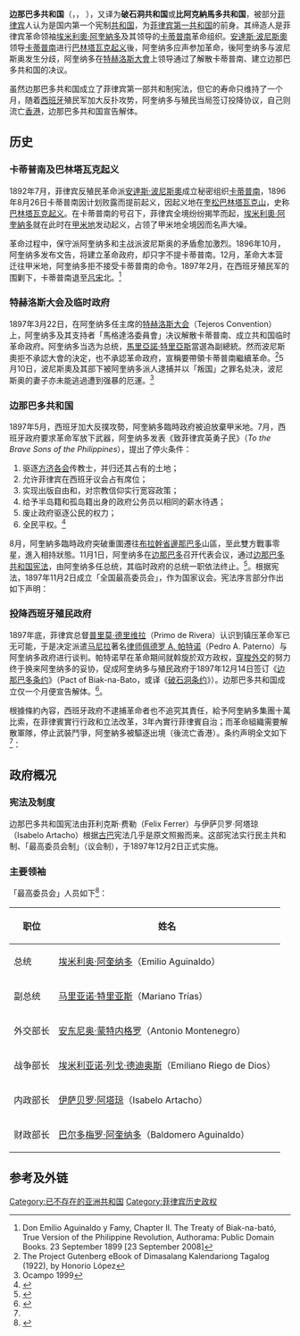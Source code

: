 {{Infobox Former Country
|native_name = 边那巴多共和国<br />''Republic of Biak-na-Bato''<br />''Repúbliká ng̃  Biak-na-Bató''<br>''República de Biac-na-Bató''
|conventional_long_name = 
|common_name = 
|continent = [[亚洲|亚洲]] 
|region = 东南亚
|country = 菲律宾
|status=Unrecognized state
|empire=[[西班牙帝国|西班牙]]
|year_start = 1897年
|year_end = 1897年
|date_start = 11月1日
|date_end = 12月15日
|p1 = 西属东印度群岛
|flag_p1 = Flag of Spain (1785-1873 and 1875-1931).svg
|p2 = 他加禄共和国
|flag_p2 = Philippine revolution flag kkk1.svg
|s1 = 西属东印度群岛
|s2 = 菲律宾第一共和国
|flag_s1 = Flag of Spain (1785-1873 and 1875-1931).svg
|flag_s2 = Philippines_flag_original.png
|image_flag =Flag_of_the_Tagalog_people.svg
|flag= 菲律宾国旗
|image_coat = Seal of the Republic of Biak-na-Bato.svg
|symbol_type = 徽章
|image_map = Location Philippines ASEAN.svg
|image_map_caption = 边那巴多共和国在亚洲地图上的位置
|national_anthem= 
|capital = [[布拉干省|布拉干省]] [[圣米格尔_(布拉干省)|圣米格尔]]
|common_languages =[[西班牙语|西班牙语]]，[[他加禄语|他加禄语]]
|government_type = [[共和国|共和国]]
|title_leader = [[菲律宾总统|总统]]
|leader1      = [[埃米利奧·阿奎納多|埃米利奧·阿奎納多]]
|era = 菲律宾革命
|stat_area1 = 300000
|stat_pop1= 
|stat_year1= 1897年
|currency = 
}}

'''边那巴多共和国'''（{{lang-en|Republic of Biak-na-Bato}}，{{lang-tl|Repúbliká ng̃  Biak-na-Bató}}， {{lang-es|República de Biac-na-Bató}}），又译为'''破石洞共和国'''或'''比阿克納馬多共和国'''，被部分[[菲律宾|菲律宾]]人认为是国内第一个宪制[[共和国|共和国]]，为[[菲律宾第一共和国|菲律宾第一共和国]]的前身。其缔造人是菲律宾革命领袖[[埃米利奧·阿奎納多|埃米利奧·阿奎納多]]及其领导的[[卡蒂普南|卡蒂普南]]革命组织。[[安達斯·波尼斯奧|安達斯·波尼斯奧]]领导[[卡蒂普南|卡蒂普南]]进行[[巴林塔瓦克起义|巴林塔瓦克起义]]後，阿奎纳多应声参加革命，後阿奎纳多与波尼斯奥发生分歧，阿奎纳多在[[特赫洛斯大會|特赫洛斯大會]]上领导通过了解散卡蒂普南、建立边那巴多共和国的决议。

虽然边那巴多共和国成立了菲律宾第一部共和制宪法，但它的寿命只维持了一个月，随着[[西班牙|西班牙]]殖民军加大反扑攻势，阿奎纳多与殖民当局签订投降协议，自己则流亡[[香港|香港]]，边那巴多共和国宣告解体。

==历史==
===卡蒂普南及巴林塔瓦克起义===
{{main|卡蒂普南}}
1892年7月，菲律宾反殖民革命派[[安達斯·波尼斯奧|安達斯·波尼斯奧]]成立秘密组织[[卡蒂普南|卡蒂普南]]，1896年8月26日卡蒂普南因计划败露而提前起义，因起义地在[[奎松|奎松]][[巴林塔瓦克山|巴林塔瓦克山]]，史称[[巴林塔瓦克起义|巴林塔瓦克起义]]。在卡蒂普南的号召下，菲律宾全境纷纷揭竿而起，[[埃米利奧·阿奎納多|埃米利奧·阿奎納多]]就在此时在[[甲米地|甲米地]]发动起义，占领了甲米地全境因而名声大噪。

革命过程中，保守派阿奎纳多和主战派波尼斯奥的矛盾愈加激烈。1896年10月，阿奎纳多发布文告，将建立革命政府，却只字不提卡蒂普南。12月，革命大本营迁往甲米地，阿奎纳多拒不接受卡蒂普南的命令。1897年2月，在西班牙殖民军的围剿下，卡蒂普南退至[[吕宋|吕宋]]北。<ref>Don Emilio Aguinaldo y Famy, Chapter II. The Treaty of Biak-na-bató, True Version of the Philippine Revolution, Authorama: Public Domain Books. 23 September 1899 [23 September 2008]</ref>

===特赫洛斯大会及临时政府===
1897年3月22日，在阿奎纳多任主席的[[特赫洛斯大会|特赫洛斯大会]]（Tejeros Convention）上，阿奎纳多及其支持者「馬格達洛委員會」决议解散卡蒂普南、成立共和国临时革命政府。阿奎纳多当选为总统，[[馬里亞諾·特里亞斯|馬里亞諾·特里亞斯]]當選為副總統。然而波尼斯奧拒不承認大會的決定，也不承認革命政府，宣稱要帶領卡蒂普南繼續革命。<ref> The Project Gutenberg eBook of Dimasalang Kalendariong Tagalog (1922), by Honorio López</ref>5月10日，波尼斯奧及其部下被阿奎纳多派人逮捕并以「叛国」之罪名处决，波尼斯奥的妻子亦未能逃過遭到强暴的厄運。<ref>Ocampo 1999</ref>

===边那巴多共和国===
1897年5月，西班牙加大反撲攻勢，阿奎納多臨時政府被迫放棄甲米地。7月，西班牙政府要求革命军放下武器，阿奎纳多发表《致菲律宾英勇子民》（''To the Brave Sons of the Philippines''），提出了停火条件：
#驱逐[[方济各会|方济各会]]传教士，并归还其占有的土地；
#允许菲律宾在西班牙议会占有席位；
#实现出版自由和，对宗教信仰实行宽容政策；
#给予半岛籍和孤岛籍出身的政府公务员以相同的薪水待遇；
#废止政府驱逐公民的权力；
#全民平权。<ref name=agoncillo1990pp182-183>{{Harvnb|Agoncillo|1990|pp=182–183}}</ref>

8月，阿奎納多臨時政府突破重圍遷往[[布拉幹省|布拉幹省]][[邊那巴多|邊那巴多]]山區，至此雙方戰事零星，進入相持狀態。11月1日，阿奎纳多在[[边那巴多|边那巴多]]召开代表会议，通过[[:Wikisource:1897_Constitution_of_Biak-na-Bato_(Philippines)|边那巴多共和国宪法]]，由阿奎纳多任总统，其临时政府的总统一职依法终止。<ref name=agoncillo1990p183>{{Harvnb|Agoncillo|1990|p=183}}</ref>。根据宪法，1897年11月2日成立「全国最高委员会」，作为国家议会。宪法序言部分作出如下声明：
{{quotation|The separation of the Philippines from the Spanish monarchy and their formation into an independent state with its own government called the Philippine Republic has been the end sought by the Revolution in the existing war, begun on the 24th of August, 1896; and therefore, in its name and by the power delegated by the Filipino people, interpreting faithfully their desires and ambitions, we, the representatives of the Revolution, in a meeting at Biac-na-bato, Nov. 1st. 1897, unanimously adopt the following articles for the Constitution of the State.<ref>[[s:1897_Constitution_of_Biak-na-Bato_(Philippines)|Constitution of Biak-na-Bato]], [[Wikisource|Wikisource]].</ref>}}

===投降西班牙殖民政府===
1897年底，菲律宾总督[[米戈尔·普里莫·德里维拉|普里莫·德里维拉]]（Primo de Rivera）认识到镇压革命军已无可能，于是决定派遣[[马尼拉|马尼拉]]著名[[律师|律师]][[佩德罗_A._帕特诺|佩德罗 A. 帕特诺]]（Pedro A. Paterno）与阿奎纳多政府进行谈判。帕特诺早在革命期间就斡旋於双方政权，[[穿梭外交|穿梭外交]]的努力终于换来阿奎纳多的妥协，促成阿奎纳多与殖民政府于1897年12月14日签订《[[边那巴多条约|边那巴多条约]]》（Pact of Biak-na-Bato，或译《[[破石洞条约|破石洞条约]]》）。边那巴多共和国成立仅一个月便宣告解体。<ref name=zaide1994p252>{{Harvnb|Zaide|1994|p=252}}</ref>。

根據條約內容，西班牙政府不逮捕革命者也不追究其責任，給予阿奎納多集團十萬比索，在菲律賓實行行政和立法改革，3年內實行菲律賓自治；而革命組織需要解散軍隊，停止武裝鬥爭，阿奎納多被驅逐出境（後流亡香港）。条约声明全文如下<ref name=Aguinaldo1899ch2 />：

{{quotation|
(1) That I would, and any of my associates who desired to go with me, be free to live in any foreign country. Having fixed upon Hongkong as my place of residence, it was agreed that payment of the indemnity of $800,000 ([[Mexican_peso|Mexican]]) should be made in three installments, namely, $400,000 when all the arms in Biak-na-Bató were delivered to the Spanish authorities; $200,000 when the arms surrendered amounted to eight hundred stand; the final payment to be made when one thousand stand of arms shall have been handed over to the authorities and the Te Deum sung in the [[Manila_Cathedral|Cathedral in Manila]] as thanksgiving for the restoration of peace. The latter part of February was fixed as the limit of time wherein the surrender of arms should be completed.
<br /><br />
(2) The whole of the money was to be paid to me personally, leaving the disposal of the money to my discretion and knowledge of the understanding with my associates and other insurgents.
<br /><br />
(3) Prior to evacuating Biak-na-Bató the remainder of the insurgent forces under Captain-General Primo de Rivera should send to Biak-na-Bató two General of the [[Spanish_Army|Spanish Army]] to be held as hostages by my associates who remained there until I and a few of my compatriots arrived in Hongkong and the first installment of the money payment (namely, four hundred thousand dollars) was paid to me.
<br /><br />
(4) It was also agreed that the religious corporations in the Philippines be expelled and an autonomous system of government, political and administrative, be established, though by special request of General Primo de Rivera these conditions were not insisted on in the drawing up of the Treaty, the General contending that such concessions would subject the [[Spain|Government]] to severe criticism and even ridicule.<ref name=Aguinaldo1899ch2>{{Harvnb|Aguinaldo|1899}} [http://www.authorama.com/true-version-of-the-philippine-revolution-2.html Chapter II. The Treaty of Biak-na-bató]</ref>}}

==政府概况==
===宪法及制度===
边那巴多共和国宪法由菲利克斯·费勒（Felix Ferrer）与伊萨贝罗·阿塔琼（Isabelo Artacho）根据[[古巴|古巴]]宪法几乎是原文照搬而来。这部宪法实行民主共和制、「最高委员会制」（议会制），于1897年12月2日正式实施。
===主要领袖===
「最高委员会」人员如下<ref name=agoncillo1990pp183-184>{{Harvnb|Agoncillo|1990|pp=183–184}}</ref>：
{|class=wikitable
|-
! 职位 !! 姓名
|-
| 总统 || [[埃米利奥·阿奎纳多|埃米利奥·阿奎纳多]]（Emilio Aguinaldo）
|-
| 副总统 || [[马里亚诺·特里亚斯|马里亚诺·特里亚斯]]（Mariano Trías）
|-
| 外交部长 || [[安东尼奥·蒙特内格罗|安东尼奥·蒙特内格罗]]（Antonio Montenegro）
|-
| 战争部长 || [[埃米利亚诺·列戈·德迪奥斯|埃米利亚诺·列戈·德迪奥斯]]（Emiliano Riego de Dios）
|-
| 内政部长 || [[伊萨贝罗·阿塔琼|伊萨贝罗·阿塔琼]]（Isabelo Artacho）
|-
| 财政部长|| [[巴尔多梅罗·阿奎纳多|巴尔多梅罗·阿奎纳多]]（Baldomero Aguinaldo）
|}

==参考及外链==
{{reflist|2}}

[[Category:已不存在的亚洲共和国|Category:已不存在的亚洲共和国]]
[[Category:菲律宾历史政权|Category:菲律宾历史政权]]